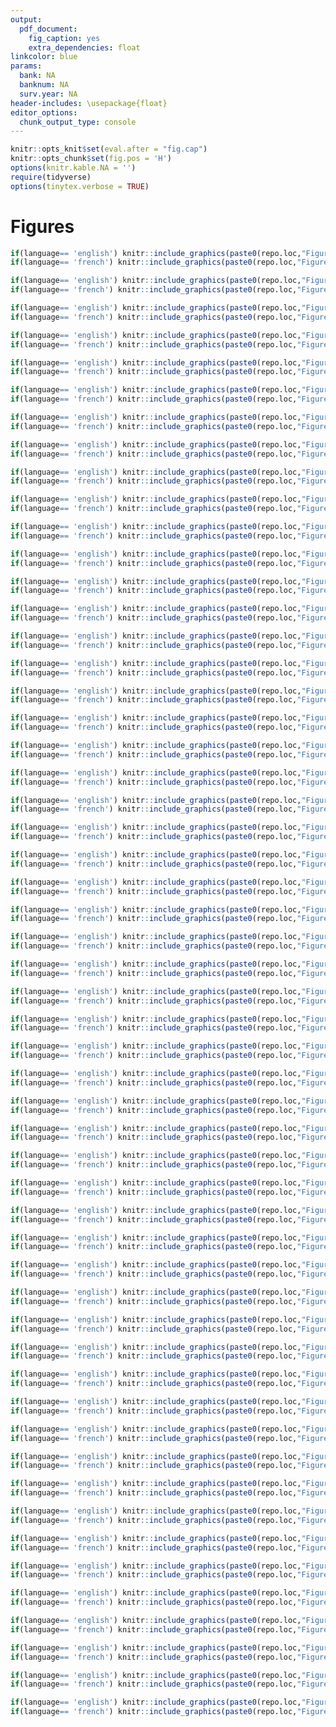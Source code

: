 ```yaml
---
output:
  pdf_document:
    fig_caption: yes
    extra_dependencies: float
linkcolor: blue
params:
  bank: NA
  banknum: NA
  surv.year: NA
header-includes: \usepackage{float}
editor_options:
  chunk_output_type: console
---
```


```r
knitr::opts_knit$set(eval.after = "fig.cap")
knitr::opts_chunk$set(fig.pos = 'H')
options(knitr.kable.NA = '')
require(tidyverse)
options(tinytex.verbose = TRUE)

```



\clearpage



# Figures {-}




```r
if(language== 'english') knitr::include_graphics(paste0(repo.loc,"Figures/Catchability_distribution.png"))
if(language== 'french') knitr::include_graphics(paste0(repo.loc,"Figures/Catchability_distribution_fr.png"))
```


\newpage
```r
if(language== 'english') knitr::include_graphics(paste0(repo.loc,"Figures/Sab/R_",R.size,"_FR_",FR.size,"/",mod.select,"_",scenario.10,"/English/Sab_Biomass_time_series.png"))
if(language== 'french') knitr::include_graphics(paste0(repo.loc,"Figures/Sab/R_",R.size,"_FR_",FR.size,"/",mod.select,"_",scenario.10,"/French/Sab_Biomass_time_series.png"))
```


\newpage
```r
if(language== 'english') knitr::include_graphics(paste0(repo.loc,"Figures/Sab/R_",R.size,"_FR_",FR.size,"/",mod.select,"_",scenario.10,"/English/Sab_fish_mort_time_series.png"))
if(language== 'french') knitr::include_graphics(paste0(repo.loc,"Figures/Sab/R_",R.size,"_FR_",FR.size,"/",mod.select,"_",scenario.10,"/French/Sab_fish_mort_time_series.png"))
```


\newpage
```r
if(language== 'english') knitr::include_graphics(paste0(repo.loc,"Figures/Sab/R_",R.size,"_FR_",FR.size,"/",mod.select,"_",scenario.10,"/English/Sab_Spatial_biomass.png"))
if(language== 'french') knitr::include_graphics(paste0(repo.loc,"Figures/Sab/R_",R.size,"_FR_",FR.size,"/",mod.select,"_",scenario.10,"/French/Sab_Spatial_biomass.png"))
```


\newpage
```r
if(language== 'english') knitr::include_graphics(paste0(repo.loc,"Figures/Sab/R_",R.size,"_FR_",FR.size,"/",mod.select,"_",scenario.10,"/English/Sab_Spatial_catchability.png"))
if(language== 'french') knitr::include_graphics(paste0(repo.loc,"Figures/Sab/R_",R.size,"_FR_",FR.size,"/",mod.select,"_",scenario.10,"/French/Sab_Spatial_catchability.png"))
```


\newpage
```r
if(language== 'english') knitr::include_graphics(paste0(repo.loc,"Figures/Sab/R_",R.size,"_FR_",FR.size,"/",mod.select,"_",scenario.10,"/English/Sab_Recruit_time_series.png"))
if(language== 'french') knitr::include_graphics(paste0(repo.loc,"Figures/Sab/R_",R.size,"_FR_",FR.size,"/",mod.select,"_",scenario.10,"/French/Sab_Recruit_time_series.png"))
```


\newpage
```r
if(language== 'english') knitr::include_graphics(paste0(repo.loc,"Figures/Sab/R_",R.size,"_FR_",FR.size,"/",mod.select,"_",scenario.10,"/English/Sab_Spatial_recruits.png"))
if(language== 'french') knitr::include_graphics(paste0(repo.loc,"Figures/Sab/R_",R.size,"_FR_",FR.size,"/",mod.select,"_",scenario.10,"/French/Sab_Spatial_recruits.png"))
```


\newpage
```r
if(language== 'english') knitr::include_graphics(paste0(repo.loc,"Figures/Sab/R_",R.size,"_FR_",FR.size,"/",mod.select,"_",scenario.10,"/English/Sab_nat_mort_time_series.png"))
if(language== 'french') knitr::include_graphics(paste0(repo.loc,"Figures/Sab/R_",R.size,"_FR_",FR.size,"/",mod.select,"_",scenario.10,"/French/Sab_nat_mort_time_series.png"))
```


\newpage
```r
if(language== 'english') knitr::include_graphics(paste0(repo.loc,"Figures/Sab/R_",R.size,"_FR_",FR.size,"/",mod.select,"_",scenario.10,"/English/Sab_Spatial_nm.png"))
if(language== 'french') knitr::include_graphics(paste0(repo.loc,"Figures/Sab/R_",R.size,"_FR_",FR.size,"/",mod.select,"_",scenario.10,"/French/Sab_Spatial_nm.png"))
```


\newpage
```r
if(language== 'english') knitr::include_graphics(paste0(repo.loc,"Figures/Sab/R_",R.size,"_FR_",FR.size,"/",mod.select,"_",scenario.10,"/English/Sab_Spatial_fm.png"))
if(language== 'french') knitr::include_graphics(paste0(repo.loc,"Figures/Sab/R_",R.size,"_FR_",FR.size,"/",mod.select,"_",scenario.10,"/French/Sab_Spatial_fm.png"))
```


\newpage
```r
if(language== 'english') knitr::include_graphics(paste0(repo.loc,"Figures/Sab/R_",R.size,"_FR_",FR.size,"/",mod.select,"_",scenario.20,"/English/Sab_Biomass_time_series.png"))
if(language== 'french') knitr::include_graphics(paste0(repo.loc,"Figures/Sab/R_",R.size,"_FR_",FR.size,"/",mod.select,"_",scenario.20,"/French/Sab_Biomass_time_series.png"))
```


\newpage
```r
if(language== 'english') knitr::include_graphics(paste0(repo.loc,"Figures/Sab/R_",R.size,"_FR_",FR.size,"/",mod.select,"_",scenario.20,"/English/Sab_Recruit_time_series.png"))
if(language== 'french') knitr::include_graphics(paste0(repo.loc,"Figures/Sab/R_",R.size,"_FR_",FR.size,"/",mod.select,"_",scenario.20,"/French/Sab_Recruit_time_series.png"))
```


\newpage
```r
if(language== 'english') knitr::include_graphics(paste0(repo.loc,"Figures/Sab/R_",R.size,"_FR_",FR.size,"/",mod.select,"_",scenario.20,"/English/Sab_nat_mort_time_series.png"))
if(language== 'french') knitr::include_graphics(paste0(repo.loc,"Figures/Sab/R_",R.size,"_FR_",FR.size,"/",mod.select,"_",scenario.20,"/French/Sab_nat_mort_time_series.png"))
```



<!-- Moving to SFA 26 SEAM Figures -->


\newpage
```r
if(language== 'english') knitr::include_graphics(paste0(repo.loc,"Figures/BBn/R_",R.size,"_FR_",FR.size,"/",mod.select,"_",scenario.20,"_vary_q=TRUE/English/BBn_Biomass_time_series.png"))
if(language== 'french') knitr::include_graphics(paste0(repo.loc,"Figures/BBn/R_",R.size,"_FR_",FR.size,"/",mod.select,"_",scenario.20,"_vary_q=TRUE/French/BBn_Biomass_time_series.png"))
```


\newpage
```r
if(language== 'english') knitr::include_graphics(paste0(repo.loc,"Figures/BBn/R_",R.size,"_FR_",FR.size,"/",mod.select,"_",scenario.20,"_vary_q=TRUE/English/BBn_Spatial_biomass.png"))
if(language== 'french') knitr::include_graphics(paste0(repo.loc,"Figures/BBn/R_",R.size,"_FR_",FR.size,"/",mod.select,"_",scenario.20,"_vary_q=TRUE/French/BBn_Spatial_biomass.png"))
```


\newpage
```r
if(language== 'english') knitr::include_graphics(paste0(repo.loc,"Figures/BBn/R_",R.size,"_FR_",FR.size,"/",mod.select,"_",scenario.20,"_vary_q=TRUE/English/BBn_Spatial_catchability.png"))
if(language== 'french') knitr::include_graphics(paste0(repo.loc,"Figures/BBn/R_",R.size,"_FR_",FR.size,"/",mod.select,"_",scenario.20,"_vary_q=TRUE/French/BBn_Spatial_catchability.png"))
```


\newpage
```r
if(language== 'english') knitr::include_graphics(paste0(repo.loc,"Figures/BBn/R_",R.size,"_FR_",FR.size,"/",mod.select,"_",scenario.20,"_vary_q=TRUE/English/BBn_Recruit_time_series.png"))
if(language== 'french') knitr::include_graphics(paste0(repo.loc,"Figures/BBn/R_",R.size,"_FR_",FR.size,"/",mod.select,"_",scenario.20,"_vary_q=TRUE/French/BBn_Recruit_time_series.png"))
```


\newpage
```r
if(language== 'english') knitr::include_graphics(paste0(repo.loc,"Figures/BBn/R_",R.size,"_FR_",FR.size,"/",mod.select,"_",scenario.20,"_vary_q=TRUE/English/BBn_Spatial_recruits.png"))
if(language== 'french') knitr::include_graphics(paste0(repo.loc,"Figures/BBn/R_",R.size,"_FR_",FR.size,"/",mod.select,"_",scenario.20,"_vary_q=TRUE/French/BBn_Spatial_recruits.png"))
```


\newpage
```r
if(language== 'english') knitr::include_graphics(paste0(repo.loc,"Figures/BBn/R_",R.size,"_FR_",FR.size,"/",mod.select,"_",scenario.20,"_vary_q=TRUE/English/BBn_Spatial_fm.png"))
if(language== 'french') knitr::include_graphics(paste0(repo.loc,"Figures/BBn/R_",R.size,"_FR_",FR.size,"/",mod.select,"_",scenario.20,"_vary_q=TRUE/French/BBn_Spatial_fm.png"))
```

\newpage
```r
if(language== 'english') knitr::include_graphics(paste0(repo.loc,"Figures/BBn/R_",R.size,"_FR_",FR.size,"/",mod.select,"_",scenario.20,"_vary_q=TRUE/English/BBn_nat_mort_time_series.png"))
if(language== 'french') knitr::include_graphics(paste0(repo.loc,"Figures/BBn/R_",R.size,"_FR_",FR.size,"/",mod.select,"_",scenario.20,"_vary_q=TRUE/French/BBn_nat_mort_time_series.png"))
```


\newpage
```r
if(language== 'english') knitr::include_graphics(paste0(repo.loc,"Figures/BBn/R_",R.size,"_FR_",FR.size,"/",mod.select,"_",scenario.20,"_vary_q=TRUE/English/BBn_Spatial_nm.png"))
if(language== 'french') knitr::include_graphics(paste0(repo.loc,"Figures/BBn/R_",R.size,"_FR_",FR.size,"/",mod.select,"_",scenario.20,"_vary_q=TRUE/French/BBn_Spatial_nm.png"))
```


\newpage
```r
if(language== 'english') knitr::include_graphics(paste0(repo.loc,"Figures/BBn/R_",R.size,"_FR_",FR.size,"/",mod.select,"_",scenario.20,"_vary_q=TRUE/English/BBn_fish_mort_time_series.png"))
if(language== 'french') knitr::include_graphics(paste0(repo.loc,"Figures/BBn/R_",R.size,"_FR_",FR.size,"/",mod.select,"_",scenario.20,"_vary_q=TRUE/French/BBn_fish_mort_time_series.png"))
```



\newpage
```r
if(language== 'english') knitr::include_graphics(paste0(repo.loc,"Figures/BBn/R_",R.size,"_FR_",FR.size,"/",mod.select,"_",scenario.10,"_vary_q=TRUE/English/BBn_Biomass_time_series.png"))
if(language== 'french') knitr::include_graphics(paste0(repo.loc,"Figures/BBn/R_",R.size,"_FR_",FR.size,"/",mod.select,"_",scenario.10,"_vary_q=TRUE/French/BBn_Biomass_time_series.png"))
```


\newpage
```r
if(language== 'english') knitr::include_graphics(paste0(repo.loc,"Figures/BBn/R_",R.size,"_FR_",FR.size,"/",mod.select,"_",scenario.10,"_vary_q=TRUE/English/BBn_Recruit_time_series.png"))
if(language== 'french') knitr::include_graphics(paste0(repo.loc,"Figures/BBn/R_",R.size,"_FR_",FR.size,"/",mod.select,"_",scenario.10,"_vary_q=TRUE/French/BBn_Recruit_time_series.png"))
```


\newpage
```r
if(language== 'english') knitr::include_graphics(paste0(repo.loc,"Figures/BBn/R_",R.size,"_FR_",FR.size,"/",mod.select,"_",scenario.10,"_vary_q=TRUE/English/BBn_nat_mort_time_series.png"))
if(language== 'french') knitr::include_graphics(paste0(repo.loc,"Figures/BBn/R_",R.size,"_FR_",FR.size,"/",mod.select,"_",scenario.10,"_vary_q=TRUE/French/BBn_nat_mort_time_series.png"))
```




<!-- Moving to SFA 25 BSSM Figures -->

\newpage
```r
if(language== 'english') knitr::include_graphics(paste0(repo.loc,"Figures/Sab/R_",R.size,"_FR_",FR.size,"/SSModel/English/Sab_Biomass.png"))
if(language== 'french') knitr::include_graphics(paste0(repo.loc,"Figures/Sab/R_",R.size,"_FR_",FR.size,"/SSModel/French/Sab_Biomass.png"))
```


\newpage
```r
if(language== 'english') knitr::include_graphics(paste0(repo.loc,"Figures/Sab/R_",R.size,"_FR_",FR.size,"/SSModel/English/Sab_Recruits.png"))
if(language== 'french') knitr::include_graphics(paste0(repo.loc,"Figures/Sab/R_",R.size,"_FR_",FR.size,"/SSModel/French/Sab_Recruits.png"))
```


\newpage
```r
if(language== 'english') knitr::include_graphics(paste0(repo.loc,"Figures/Sab/R_",R.size,"_FR_",FR.size,"/SSModel/English/Sab_fr_nm.png"))
if(language== 'french') knitr::include_graphics(paste0(repo.loc,"Figures/Sab/R_",R.size,"_FR_",FR.size,"/SSModel/French/Sab_fr_nm.png"))
```


\newpage
```r
if(language== 'english') knitr::include_graphics(paste0(repo.loc,"Figures/Sab/R_",R.size,"_FR_",FR.size,"/SSModel/English/Sab_rec_nm.png"))
if(language== 'french') knitr::include_graphics(paste0(repo.loc,"Figures/Sab/R_",R.size,"_FR_",FR.size,"/SSModel/French/Sab_rec_nm.png"))
```


\newpage
```r
if(language== 'english') knitr::include_graphics(paste0(repo.loc,"Figures/Sab/R_",R.size,"_FR_",FR.size,"/SSModel/English/Sab_q.png"))
if(language== 'french') knitr::include_graphics(paste0(repo.loc,"Figures/Sab/R_",R.size,"_FR_",FR.size,"/SSModel/French/Sab_q.png"))
```


<!-- Moving to SFA 26 BSSM Figures -->

\newpage
```r
if(language== 'english') knitr::include_graphics(paste0(repo.loc,"Figures/BBn/R_",R.size,"_FR_",FR.size,"/SSModel/English/BBn_Biomass.png"))
if(language== 'french') knitr::include_graphics(paste0(repo.loc,"Figures/BBn/R_",R.size,"_FR_",FR.size,"/SSModel/French/BBn_Biomass.png"))
```


\newpage
```r
if(language== 'english') knitr::include_graphics(paste0(repo.loc,"Figures/BBn/R_",R.size,"_FR_",FR.size,"/SSModel/English/BBn_Recruits.png"))
if(language== 'french') knitr::include_graphics(paste0(repo.loc,"Figures/BBn/R_",R.size,"_FR_",FR.size,"/SSModel/French/BBn_Recruits.png"))
```


\newpage
```r
if(language== 'english') knitr::include_graphics(paste0(repo.loc,"Figures/BBn/R_",R.size,"_FR_",FR.size,"/SSModel/English/BBn_fr_nm.png"))
if(language== 'french') knitr::include_graphics(paste0(repo.loc,"Figures/BBn/R_",R.size,"_FR_",FR.size,"/SSModel/French/BBn_fr_nm.png"))
```


\newpage
```r
if(language== 'english') knitr::include_graphics(paste0(repo.loc,"Figures/BBn/R_",R.size,"_FR_",FR.size,"/SSModel/English/BBn_rec_nm.png"))
if(language== 'french') knitr::include_graphics(paste0(repo.loc,"Figures/BBn/R_",R.size,"_FR_",FR.size,"/SSModel/French/BBn_rec_nm.png"))
```


\newpage
```r
if(language== 'english') knitr::include_graphics(paste0(repo.loc,"Figures/BBn/R_",R.size,"_FR_",FR.size,"/SSModel/English/BBn_q.png"))
if(language== 'french') knitr::include_graphics(paste0(repo.loc,"Figures/BBn/R_",R.size,"_FR_",FR.size,"/SSModel/French/BBn_q.png"))
```

<!-- BSSM vs SEAM figures --->


\newpage
```r
if(language== 'english') knitr::include_graphics(paste0(repo.loc,"Figures/Sab/R_",R.size,"_FR_",FR.size,"/SSModel/English/Sab_fm.png"))
if(language== 'french') knitr::include_graphics(paste0(repo.loc,"Figures/Sab/R_",R.size,"_FR_",FR.size,"/SSModel/French/Sab_fm.png"))
```


<!-- Currently I don't have this figure shown --->
<!-- \newpage -->
<!-- ```{r sfa-26-bssm-fm-fig, echo=F, fig.cap="SFA-26a BSSM fishing mortality (instantaneous), shaded area represents the 95\\% confidence interval."} -->
<!-- if(language== 'english') knitr::include_graphics(paste0(repo.loc,"Figures/BBn/R_",R.size,"_FR_",FR.size,"/SSModel/English/BBn_fm.png")) -->
<!-- if(language== 'french') knitr::include_graphics(paste0(repo.loc,"Figures/BBn/R_",R.size,"_FR_",FR.size,"/SSModel/French/BBn_fm.png")) -->
<!-- ``` -->


<!-- Now for the Random fields, starting with SFA 25... -->


```r
if(language== 'english') knitr::include_graphics(paste0(repo.loc,"Figures/Sab/R_",R.size,"_FR_",FR.size,"/",mod.select,"_",scenario.10,"/English/Sab_Spatial_B_rf.png"))
if(language== 'french') knitr::include_graphics(paste0(repo.loc,"Figures/Sab/R_",R.size,"_FR_",FR.size,"/",mod.select,"_",scenario.10,"/French/Sab_Spatial_B_rf.png"))
```


\newpage
```r
if(language== 'english') knitr::include_graphics(paste0(repo.loc,"Figures/Sab/R_",R.size,"_FR_",FR.size,"/",mod.select,"_",scenario.10,"/English/Sab_Spatial_R_rf.png"))
if(language== 'french') knitr::include_graphics(paste0(repo.loc,"Figures/Sab/R_",R.size,"_FR_",FR.size,"/",mod.select,"_",scenario.10,"/French/Sab_Spatial_R_rf.png"))
```


\newpage
```r
if(language== 'english') knitr::include_graphics(paste0(repo.loc,"Figures/Sab/R_",R.size,"_FR_",FR.size,"/",mod.select,"_",scenario.10,"/English/Sab_Spatial_m_rf.png"))
if(language== 'french') knitr::include_graphics(paste0(repo.loc,"Figures/Sab/R_",R.size,"_FR_",FR.size,"/",mod.select,"_",scenario.10,"/French/Sab_Spatial_m_rf.png"))
```


\newpage

<!-- Now the 26 random fields -->

```r
if(language== 'english') knitr::include_graphics(paste0(repo.loc,"Figures/BBn/R_",R.size,"_FR_",FR.size,"/",mod.select,"_",scenario.20,"_vary_q=TRUE/English/BBn_Spatial_B_rf.png"))
if(language== 'french') knitr::include_graphics(paste0(repo.loc,"Figures/BBn/R_",R.size,"_FR_",FR.size,"/",mod.select,"_",scenario.20,"_vary_q=TRUE/French/BBn_Spatial_B_rf.png"))
```


\newpage
```r
if(language== 'english') knitr::include_graphics(paste0(repo.loc,"Figures/BBn/R_",R.size,"_FR_",FR.size,"/",mod.select,"_",scenario.20,"_vary_q=TRUE/English/BBn_Spatial_R_rf.png"))
if(language== 'french') knitr::include_graphics(paste0(repo.loc,"Figures/BBn/R_",R.size,"_FR_",FR.size,"/",mod.select,"_",scenario.20,"_vary_q=TRUE/French/BBn_Spatial_R_rf.png"))
```


\newpage
```r
if(language== 'english') knitr::include_graphics(paste0(repo.loc,"Figures/BBn/R_",R.size,"_FR_",FR.size,"/",mod.select,"_",scenario.20,"_vary_q=TRUE/English/BBn_Spatial_m_rf.png"))
if(language== 'french') knitr::include_graphics(paste0(repo.loc,"Figures/BBn/R_",R.size,"_FR_",FR.size,"/",mod.select,"_",scenario.20,"_vary_q=TRUE/French/BBn_Spatial_m_rf.png"))
```



<!-- Now for the Residual Figures, starting with SFA 25... -->

```r
if(language== 'english') knitr::include_graphics(paste0(repo.loc,"Figures/Sab/R_",R.size,"_FR_",FR.size,"/",mod.select,"_",scenario.10,"/English/Sab_resid_time_series.png"))
if(language== 'french') knitr::include_graphics(paste0(repo.loc,"Figures/Sab/R_",R.size,"_FR_",FR.size,"/",mod.select,"_",scenario.10,"/French/Sab_resid_time_series.png"))
```


\newpage
```r
if(language== 'english') knitr::include_graphics(paste0(repo.loc,"Figures/Sab/R_",R.size,"_FR_",FR.size,"/",mod.select,"_",scenario.10,"/English/Sab_Spatial_res.png"))
if(language== 'french') knitr::include_graphics(paste0(repo.loc,"Figures/Sab/R_",R.size,"_FR_",FR.size,"/",mod.select,"_",scenario.10,"/French/Sab_Spatial_res.png"))
```


\newpage
```r
if(language== 'english') knitr::include_graphics(paste0(repo.loc,"Figures/Sab/R_",R.size,"_FR_",FR.size,"/",mod.select,"_",scenario.10,"/English/Sab_Spatial_res_per.png"))
if(language== 'french') knitr::include_graphics(paste0(repo.loc,"Figures/Sab/R_",R.size,"_FR_",FR.size,"/",mod.select,"_",scenario.10,"/French/Sab_Spatial_res_per.png"))
```


<!-- Now SFA 26 -->

\newpage
```r
if(language== 'english') knitr::include_graphics(paste0(repo.loc,"Figures/BBn/R_",R.size,"_FR_",FR.size,"/",mod.select,"_",scenario.20,"_vary_q=TRUE/English/BBn_resid_time_series.png"))
if(language== 'french') knitr::include_graphics(paste0(repo.loc,"Figures/BBn/R_",R.size,"_FR_",FR.size,"/",mod.select,"_",scenario.20,"_vary_q=TRUE/French/BBn_resid_time_series.png"))
```


\newpage
```r
if(language== 'english') knitr::include_graphics(paste0(repo.loc,"Figures/BBn/R_",R.size,"_FR_",FR.size,"/",mod.select,"_",scenario.20,"_vary_q=TRUE/English/BBn_Spatial_res.png"))
if(language== 'french') knitr::include_graphics(paste0(repo.loc,"Figures/BBn/R_",R.size,"_FR_",FR.size,"/",mod.select,"_",scenario.20,"_vary_q=TRUE/French/BBn_Spatial_res.png"))
```


\newpage
```r
if(language== 'english') knitr::include_graphics(paste0(repo.loc,"Figures/BBn/R_",R.size,"_FR_",FR.size,"/",mod.select,"_",scenario.20,"_vary_q=TRUE/English/BBn_Spatial_res_per.png"))
if(language== 'french') knitr::include_graphics(paste0(repo.loc,"Figures/BBn/R_",R.size,"_FR_",FR.size,"/",mod.select,"_",scenario.20,"_vary_q=TRUE/French/BBn_Spatial_res_per.png"))
```


<!-- And perhaps finally, we have the retrospective patterns first SFA 25-->


\newpage
```r
if(language== 'english') knitr::include_graphics(paste0(repo.loc,"Figures/Sab/R_",R.size,"_FR_",FR.size,"/Retros/",mod.select,"_",scenario.10,"/English/Sab_biomass_retro.png"))
if(language== 'french') knitr::include_graphics(paste0(repo.loc,"Figures/Sab/R_",R.size,"_FR_",FR.size,"/Retros/",mod.select,"_",scenario.10,"/French/Sab_biomass_retro.png"))
```


\newpage
```r
if(language== 'english') knitr::include_graphics(paste0(repo.loc,"Figures/Sab/R_",R.size,"_FR_",FR.size,"/Retros/",mod.select,"_",scenario.10,"/English/Sab_recruit_retro.png"))
if(language== 'french') knitr::include_graphics(paste0(repo.loc,"Figures/Sab/R_",R.size,"_FR_",FR.size,"/Retros/",mod.select,"_",scenario.10,"/French/Sab_recruit_retro.png"))
```


\newpage
```r
if(language== 'english') knitr::include_graphics(paste0(repo.loc,"Figures/Sab/R_",R.size,"_FR_",FR.size,"/Retros/",mod.select,"_",scenario.10,"/English/Sab_nm_retro.png"))
if(language== 'french') knitr::include_graphics(paste0(repo.loc,"Figures/Sab/R_",R.size,"_FR_",FR.size,"/Retros/",mod.select,"_",scenario.10,"/French/Sab_nm_retro.png"))
```

<!---- Now we have SFA 26 retros --->


\newpage
```r
if(language== 'english') knitr::include_graphics(paste0(repo.loc,"Figures/BBn/R_",R.size,"_FR_",FR.size,"/Retros/",mod.select,"_",scenario.20,"_vary_q=TRUE/English/BBn_biomass_retro.png"))
if(language== 'french') knitr::include_graphics(paste0(repo.loc,"Figures/BBn/R_",R.size,"_FR_",FR.size,"/Retros/",mod.select,"_",scenario.20,"_vary_q=TRUE/French/BBn_biomass_retro.png"))
```


\newpage
```r
if(language== 'english') knitr::include_graphics(paste0(repo.loc,"Figures/BBn/R_",R.size,"_FR_",FR.size,"/Retros/",mod.select,"_",scenario.20,"_vary_q=TRUE/English/BBn_recruit_retro.png"))
if(language== 'french') knitr::include_graphics(paste0(repo.loc,"Figures/BBn/R_",R.size,"_FR_",FR.size,"/Retros/",mod.select,"_",scenario.20,"_vary_q=TRUE/French/BBn_recruit_retro.png"))
```


\newpage
```r
if(language== 'english') knitr::include_graphics(paste0(repo.loc,"Figures/BBn/R_",R.size,"_FR_",FR.size,"/Retros/",mod.select,"_",scenario.20,"_vary_q=TRUE/English/BBn_nm_retro.png"))
if(language== 'french') knitr::include_graphics(paste0(repo.loc,"Figures/BBn/R_",R.size,"_FR_",FR.size,"/Retros/",mod.select,"_",scenario.20,"_vary_q=TRUE/French/BBn_nm_retro.png"))
```